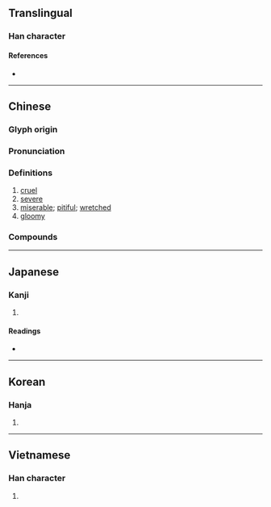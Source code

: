{{also|惨}}
{{character info/new}}
==Translingual==

===Han character===
{{Han char|rn=61|rad=心|as=11|sn=14|four=93022|canj=PIIH|ids=⿰忄參}}

====References====
* {{Han ref|kx=0398.380|dkj=11094|dj=0738.030|hdz=42348.110|uh=6158|ud=24920|bh=BA47|bd=47687}}

----

==Chinese==
{{zh-forms|s=惨}}

===Glyph origin===
{{Han etym}}

===Pronunciation===
{{zh-pron
|m=cǎn
|c=caam2
|c-t=tam2
|h=pfs=chhám
|mn=chhám
|mc=y
|oc=y
|ma=
|cat=a
}}

===Definitions===
{{zh-hanzi}}

# [[cruel]]
# [[severe]]
# [[miserable]]; [[pitiful]]; [[wretched]]
# [[gloomy]]

===Compounds===
{{zh-der|慘重|慘劇|慘痛|慘叫|慘遭|慘白|慘案|慘淡|慘烈|慘死|慘象|慘相|慘景|慘境|慘兮兮|累慘|悲慘|淒慘|慘敗|慘事|慘不忍睹|淒淒慘慘|慘戚|慘慘戚戚|慘不人道|慘無人道|前景慘淡|悲慘世界|慘澹|慘慼|慘礉|慘澹經營|天倫之慘|天愁地慘|悽悽慘慘|寒慘慘|慘狀|慘酷|慘變|慘腹|慘綠愁紅|慘綠|慘絕人寰|慘慄|慘愴|慘悽|慘急|慘怛|慘切|愁雲慘霧|愁紅慘綠|悽慘|恓慘|慘綠少年|慘不忍聞|五卅慘案|六四慘案|天昏地慘|慘慘|慘禍|慘然|慘惻|慘厲|慘笑|五三慘案|慘然不樂|傷心慘目|沙基慘案|梏慘|打慘|濟南慘案|疾痛慘怛|昏慘慘|綠慘雙蛾|黯慘|紅愁綠慘|綠慘紅愁}}

----

==Japanese==
{{ja-kanji forms|惨|慘}}

===Kanji===
{{ja-kanji|grade=|rs=心11|shin=惨}}

# {{defn|lang=ja|sort=心11}}

====Readings====
* {{ja-readings|on=[[さん]] (san), [[ざん]] (zan)|kun=[[みじめ]] (mijime)}}

----

==Korean==

===Hanja===
{{ko-hanja|hangeul=[[참]], [[침]]|eumhun=|rv=cham, chim|mr=ch'am, ch'im|y=cham, chim}}

# {{defn|lang=ko|sort=心11}}

----

==Vietnamese==

===Han character===
{{vi-hantu|[[thảm]], [[thom]], [[thỏm]]|rs=心11}}

# {{defn|lang=vi|sort=心11}}